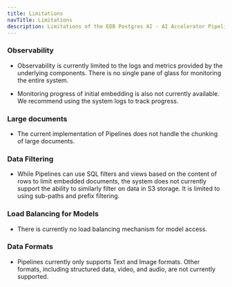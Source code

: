 ```yaml
---
title: Limitations
navTitle: Limitations
description: Limitations of the EDB Postgres AI - AI Accelerator Pipelines.
---
```


### Observability

* Observability is currently limited to the logs and metrics provided by the underlying components. There is no single pane of glass for monitoring the entire system.

* Monitoring progress of initial embedding is also not currently available. We recommend using the system logs to track progress.

### Large documents

* The current implementation of Pipelines does not handle the chunking of large documents.

### Data Filtering

* While Pipelines can use SQL filters and views based on the content of rows to limit embedded documents, the system does not currently support the ability to similarly filter on data in S3 storage. It is limited to using sub-paths and prefix filtering.

### Load Balancing for Models

* There is currently no load balancing mechanism for model access.

### Data Formats

* Pipelines currently only supports Text and Image formats. Other formats, including structured data, video, and audio, are not currently supported.
